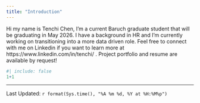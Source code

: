 ```yaml
---
title: "Introduction"
---
```

Hi my name is Tenchi Chen, I'm a current Baruch graduate student that will be graduating in May 2026. I have a background in HR and I'm currently working on transitioning into a more data driven role. Feel free to connect with me on Linkedin if you want to learn more at https://www.linkedin.com/in/tenchi/ . Project portfolio and resume are available by request!
```r
#| include: false
1+1
```
--------------
Last Updated: `r format(Sys.time(), "%A %m %d, %Y at %H:%M%p")`